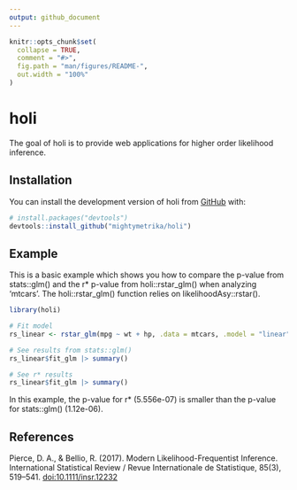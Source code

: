 ```yaml
---
output: github_document
---
```


<!-- README.md is generated from README.Rmd. Please edit that file -->

```r
knitr::opts_chunk$set(
  collapse = TRUE,
  comment = "#>",
  fig.path = "man/figures/README-",
  out.width = "100%"
)
```

# holi

<!-- badges: start -->
<!-- badges: end -->

The goal of holi is to provide web applications for higher order likelihood inference.

## Installation

You can install the development version of holi from [GitHub](https://github.com/) with:

``` r
# install.packages("devtools")
devtools::install_github("mightymetrika/holi")
```

## Example

This is a basic example which shows you how to compare the p-value from stats::glm() and the r* p-value from holi::rstar_glm() when analyzing 'mtcars'. The holi::rstar_glm() function relies on likelihoodAsy::rstar().

```r
library(holi)

# Fit model
rs_linear <- rstar_glm(mpg ~ wt + hp, .data = mtcars, .model = "linear")

# See results from stats::glm()
rs_linear$fit_glm |> summary()

# See r* results
rs_linear$fit_glm |> summary()
```

In this example, the p-value for r* (5.556e-07) is smaller than the p-value for stats::glm() (1.12e-06).

## References

Pierce, D. A., & Bellio, R. (2017). Modern Likelihood-Frequentist Inference. International Statistical Review / Revue Internationale de Statistique, 85(3), 519–541. <doi:10.1111/insr.12232>
